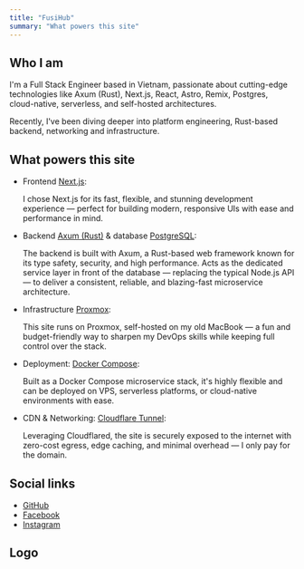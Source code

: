 ```yaml
---
title: "FusiHub"
summary: "What powers this site"
---
```


## Who I am

I'm a Full Stack Engineer based in Vietnam, passionate about cutting-edge technologies like Axum (Rust), Next.js, React, Astro, Remix, Postgres, cloud-native, serverless, and self-hosted architectures.

Recently, I've been diving deeper into platform engineering, Rust-based backend, networking and infrastructure.

## What powers this site

- Frontend [Next.js](https://nextjs.org/):

  I chose Next.js for its fast, flexible, and stunning development experience — perfect for building modern, responsive UIs with ease and performance in mind.

- Backend [Axum (Rust)](https://github.com/tokio-rs/axum) & database [PostgreSQL](https://www.postgresql.org/):

  The backend is built with Axum, a Rust-based web framework known for its type safety, security, and high performance. Acts as the dedicated service layer in front of the database — replacing the typical Node.js API — to deliver a consistent, reliable, and blazing-fast microservice architecture.

- Infrastructure [Proxmox](https://www.proxmox.com):

  This site runs on Proxmox, self-hosted on my old MacBook — a fun and budget-friendly way to sharpen my DevOps skills while keeping full control over the stack.

- Deployment: [Docker Compose](https://docs.docker.com/compose/):

  Built as a Docker Compose microservice stack, it's highly flexible and can be deployed on VPS, serverless platforms, or cloud-native environments with ease.

- CDN & Networking: [Cloudflare Tunnel](https://developers.cloudflare.com/cloudflare-one/connections/connect-networks/):

  Leveraging Cloudflared, the site is securely exposed to the internet with zero-cost egress, edge caching, and minimal overhead — I only pay for the domain.

## Social links

- [GitHub](https://github.com/nhattinyvu/fusihub-web-app)
- [Facebook](https://www.facebook.com/nhattinyvu)
- [Instagram](https://www.instagram.com/nhattinyvu)

## Logo

<Logo />
